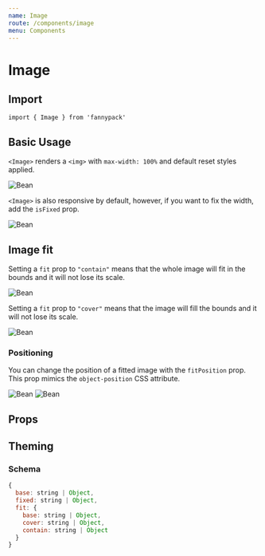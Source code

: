 ```yaml
---
name: Image
route: /components/image
menu: Components
---
```



# Image

## Import

`import { Image } from 'fannypack'`

## Basic Usage

`<Image>` renders a `<img>` with `max-width: 100%`  and default reset styles applied.

<Playground>
  <Image src="https://raw.githubusercontent.com/fannypackui/fannypack/master/src/_docs/bean.jpg" alt="Bean" width={500} />
</Playground>

`<Image>` is also responsive by default, however, if you want to fix the width, add the `isFixed` prop.

<Playground>
  <Image isFixed src="https://raw.githubusercontent.com/fannypackui/fannypack/master/src/_docs/bean.jpg" alt="Bean" width={500} />
</Playground>

## Image fit

Setting a `fit` prop to `"contain"` means that the whole image will fit in the bounds and it will not lose its scale.

<Playground>
  <Image fit="contain" height={300} width={300} src="https://raw.githubusercontent.com/fannypackui/fannypack/master/src/_docs/bean.jpg" alt="Bean" backgroundColor="whitesmoke" />
</Playground>

Setting a `fit` prop to `"cover"` means that the image will fill the bounds and it will not lose its scale.

<Playground>
  <Image fit="cover" height={300} width={300} src="https://raw.githubusercontent.com/fannypackui/fannypack/master/src/_docs/bean.jpg" alt="Bean" backgroundColor="whitesmoke" />
</Playground>

### Positioning

You can change the position of a fitted image with the `fitPosition` prop. This prop mimics the `object-position` CSS attribute.

<Playground>
  <Image fit="contain" fitPosition="top" height={300} width={300} src="https://raw.githubusercontent.com/fannypackui/fannypack/master/src/_docs/bean.jpg" alt="Bean" backgroundColor="whitesmoke" />
</Playground>

<Playground>
  <Image fit="cover" fitPosition="10px 5px" height={300} width={300} src="https://raw.githubusercontent.com/fannypackui/fannypack/master/src/_docs/bean.jpg" alt="Bean" backgroundColor="whitesmoke" />
</Playground>

## Props

<PropsTable component={Image} />

## Theming

### Schema

```jsx
{
  base: string | Object,
  fixed: string | Object,
  fit: {
    base: string | Object,
    cover: string | Object,
    contain: string | Object
  }
}
```

